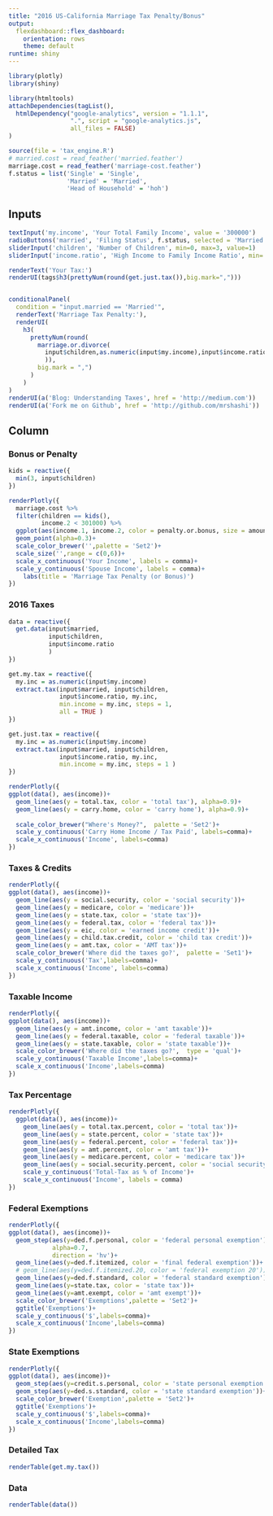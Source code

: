 ```yaml
---
title: "2016 US-California Marriage Tax Penalty/Bonus"
output: 
  flexdashboard::flex_dashboard:
    orientation: rows
    theme: default
runtime: shiny
---
```


```r

library(plotly)
library(shiny)

library(htmltools)
attachDependencies(tagList(),
  htmlDependency("google-analytics", version = "1.1.1",
                 ".", script = "google-analytics.js", 
                 all_files = FALSE)
)

source(file = 'tax_engine.R')
# married.cost = read_feather('married.feather')
marriage.cost = read_feather('marriage-cost.feather')
f.status = list('Single' = 'Single', 
                'Married' = 'Married', 
                'Head of Household' = 'hoh')
```

Inputs {.sidebar}
-----------------------------------------------------------------------

```r

textInput('my.income', 'Your Total Family Income', value = '300000')
radioButtons('married', 'Filing Status', f.status, selected = 'Married')
sliderInput('children', 'Number of Children', min=0, max=3, value=1)
sliderInput('income.ratio', 'High Income to Family Income Ratio', min=.50, max=1.00, value=0.6)

renderText('Your Tax:')
renderUI(tags$h3(prettyNum(round(get.just.tax()),big.mark=",")))


conditionalPanel(
  condition = "input.married == 'Married'",
  renderText('Marriage Tax Penalty:'),
  renderUI(
    h3(
      prettyNum(round(
        marriage.or.divorce(
          input$children,as.numeric(input$my.income),input$income.ratio
          )),
        big.mark = ",")
      )
    )
)
renderUI(a('Blog: Understanding Taxes', href = 'http://medium.com'))
renderUI(a('Fork me on Github', href = 'http://github.com/mrshashi'))

```

Column {.tabset}
-----------------------------------------------------------------------

### Bonus or Penalty

```r
kids = reactive({
  min(3, input$children)
})

renderPlotly({
  marriage.cost %>%
  filter(children == kids(),
         income.2 < 301000) %>%
  ggplot(aes(income.1, income.2, color = penalty.or.bonus, size = amount))+
  geom_point(alpha=0.3)+
  scale_color_brewer('',palette = 'Set2')+
  scale_size('',range = c(0,6))+
  scale_x_continuous('Your Income', labels = comma)+
  scale_y_continuous('Spouse Income', labels = comma)+
    labs(title = 'Marriage Tax Penalty (or Bonus)')
})

```


### 2016 Taxes

```r
data = reactive({
  get.data(input$married, 
           input$children, 
           input$income.ratio
           )
})

get.my.tax = reactive({
  my.inc = as.numeric(input$my.income)
  extract.tax(input$married, input$children, 
              input$income.ratio, my.inc, 
              min.income = my.inc, steps = 1, 
              all = TRUE )
})

get.just.tax = reactive({
  my.inc = as.numeric(input$my.income)
  extract.tax(input$married, input$children, 
              input$income.ratio, my.inc, 
              min.income = my.inc, steps = 1 )
})

renderPlotly({
ggplot(data(), aes(income))+
  geom_line(aes(y = total.tax, color = 'total tax'), alpha=0.9)+
  geom_line(aes(y = carry.home, color = 'carry home'), alpha=0.9)+
  
  scale_color_brewer("Where's Money?",  palette = 'Set2')+
  scale_y_continuous('Carry Home Income / Tax Paid', labels=comma)+
  scale_x_continuous('Income', labels=comma)
})
```

### Taxes & Credits

```r
renderPlotly({
ggplot(data(), aes(income))+
  geom_line(aes(y = social.security, color = 'social security'))+
  geom_line(aes(y = medicare, color = 'medicare'))+
  geom_line(aes(y = state.tax, color = 'state tax'))+
  geom_line(aes(y = federal.tax, color = 'federal tax'))+
  geom_line(aes(y = eic, color = 'earned income credit'))+
  geom_line(aes(y = child.tax.credit, color = 'child tax credit'))+
  geom_line(aes(y = amt.tax, color = 'AMT tax'))+
  scale_color_brewer('Where did the taxes go?',  palette = 'Set1')+
  scale_y_continuous('Tax',labels=comma)+
  scale_x_continuous('Income', labels=comma)
})
```

### Taxable Income

```r
renderPlotly({
ggplot(data(), aes(income))+
  geom_line(aes(y = amt.income, color = 'amt taxable'))+
  geom_line(aes(y = federal.taxable, color = 'federal taxable'))+
  geom_line(aes(y = state.taxable, color = 'state taxable'))+
  scale_color_brewer('Where did the taxes go?',  type = 'qual')+
  scale_y_continuous('Taxable Income',labels=comma)+
  scale_x_continuous('Income',labels=comma)
})
```


### Tax Percentage

```r
renderPlotly({
  ggplot(data(), aes(income))+
    geom_line(aes(y = total.tax.percent, color = 'total tax'))+
    geom_line(aes(y = state.percent, color = 'state tax'))+
    geom_line(aes(y = federal.percent, color = 'federal tax'))+
    geom_line(aes(y = amt.percent, color = 'amt tax'))+
    geom_line(aes(y = medicare.percent, color = 'medicare tax'))+
    geom_line(aes(y = social.security.percent, color = 'social security tax'))+
    scale_y_continuous('Total-Tax as % of Income')+
    scale_x_continuous('Income', labels = comma)
})
```

### Federal Exemptions

```r
renderPlotly({
ggplot(data(), aes(income))+
  geom_step(aes(y=ded.f.personal, color = 'federal personal exemption'),
            alpha=0.7,
            direction = 'hv')+
  geom_line(aes(y=ded.f.itemized, color = 'final federal exemption'))+
  # geom_line(aes(y=ded.f.itemized.20, color = 'federal exemption 20'))+
  geom_line(aes(y=ded.f.standard, color = 'federal standard exemption'))+
  geom_line(aes(y=state.tax, color = 'state tax'))+
  geom_line(aes(y=amt.exempt, color = 'amt exempt'))+
  scale_color_brewer('Exemptions',palette = 'Set2')+
  ggtitle('Exemptions')+
  scale_y_continuous('$',labels=comma)+
  scale_x_continuous('Income',labels=comma)
})
```

### State Exemptions

```r
renderPlotly({
ggplot(data(), aes(income))+
  geom_step(aes(y=credit.s.personal, color = 'state personal exemption'))+
  geom_step(aes(y=ded.s.standard, color = 'state standard exemption'))+
  scale_color_brewer('Exemption',palette = 'Set2')+
  ggtitle('Exemptions')+
  scale_y_continuous('$',labels=comma)+
  scale_x_continuous('Income',labels=comma)
})
```

### Detailed Tax

```r
renderTable(get.my.tax())
```

### Data

```r
renderTable(data())
```



